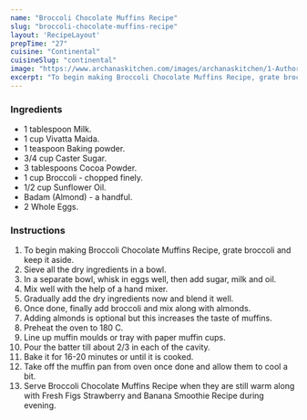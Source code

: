---
name: "Broccoli Chocolate Muffins Recipe"
slug: "broccoli-chocolate-muffins-recipe"
layout: 'RecipeLayout'
prepTime: "27"
cuisine: "Continental"
cuisineSlug: "continental"
image: "https://www.archanaskitchen.com/images/archanaskitchen/1-Author/nairrekha-gmail.com/Chocolate_broccoli_muffins_recipe.jpg"
excerpt: "To begin making Broccoli Chocolate Muffins Recipe, grate broccoli and keep it aside"
---

### Ingredients

- 1 tablespoon Milk.
- 1 cup Vivatta Maida.
- 1 teaspoon Baking powder.
- 3/4 cup Caster Sugar.
- 3 tablespoons Cocoa Powder.
- 1 cup Broccoli - chopped finely.
- 1/2 cup Sunflower Oil.
- Badam (Almond) - a handful.
- 2 Whole Eggs.

### Instructions

1. To begin making Broccoli Chocolate Muffins Recipe, grate broccoli and keep it aside.
1. Sieve all the dry ingredients in a bowl.
1. In a separate bowl, whisk in eggs well, then add sugar, milk and oil.
1. Mix well with the help of a hand mixer.
1. Gradually add the dry ingredients now and blend it well.
1. Once done, finally add broccoli and mix along with almonds.
1. Adding almonds is optional but this increases the taste of muffins.
1. Preheat the oven to 180 C.
1. Line up muffin moulds or tray with paper muffin cups.
1. Pour the batter till about 2/3 in each of the cavity.
1. Bake it for 16-20 minutes or until it is cooked.
1. Take off the muffin pan from oven once done and allow them to cool a bit.
1. Serve Broccoli Chocolate Muffins Recipe when they are still warm along with Fresh Figs Strawberry and Banana Smoothie Recipe during evening.
